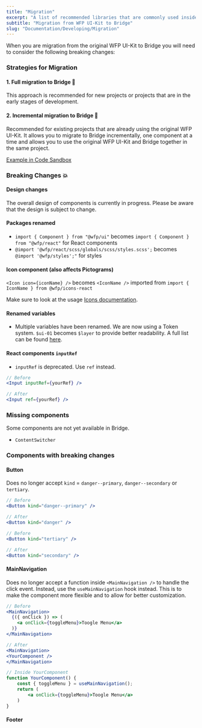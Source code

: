 ```yaml
---
title: "Migration"
excerpt: "A list of recommended libraries that are commonly used inside WFP."
subtitle: "Migration from WFP UI-Kit to Bridge"
slug: "Documentation/Developing/Migration"
---
```


When you are migration from the original WFP UI-Kit to Bridge you will need to consider the following breaking changes:

### Strategies for Migration

#### 1. Full migration to Bridge 💨

This approach is recommended for new projects or projects that are in the early stages of development.

#### 2. Incremental migration to Bridge 🐌

Recommended for existing projects that are already using the original WFP UI-Kit. It allows you to migrate to Bridge incrementally, one component at a time and
allows you to use the original WFP UI-Kit and Bridge together in the same project.

[Example in Code Sandbox](https://codesandbox.io/p/devbox/ui-kit-bridge-new-and-old-wv96l9?file=%2Fsrc%2FApp.tsx)

### Breaking Changes 💥

#### Design changes

The overall design of components is currently in progress. Please be aware that the design is subject to change.

#### Packages renamed

- `import { Component } from "@wfp/ui"` becomes `import { Component } from "@wfp/react"` for React components
- `@import '@wfp/react/scss/globals/scss/styles.scss';` becomes `@import '@wfp/styles';"` for styles

#### Icon component (also affects Pictograms)

`<Icon icon={iconName} />` becomes `<IconName />` imported from `import { IconName } from @wfp/icons-react`

Make sure to look at the usage [Icons documentation](https://dev.designsystem.wfp.org/documentation/icons/core-icons).

#### Renamed variables

- Multiple variables have been renamed. We are now using a Token system. `$ui-01` becomes `$layer` to provide better readability. A full list can be found [here](/documentation/tokens/list).

#### React components `inputRef`

- `inputRef` is deprecated. Use `ref` instead.

```jsx
// Before
<Input inputRef={yourRef} />

// After
<Input ref={yourRef} />
```

### Missing components

Some components are not yet available in Bridge.

- `ContentSwitcher`

### Components with breaking changes

#### Button

Does no longer accept `kind` = `danger--primary`, `danger--secondary` or `tertiary`.

```jsx
// Before
<Button kind="danger--primary" />

// After
<Button kind="danger" />
```

```jsx
// Before
<Button kind="tertiary" />

// After
<Button kind="secondary" />
```

#### MainNavigation

Does no longer accept a function inside `<MainNavigation />` to handle the click event.
Instead, use the `useMainNavigation` hook instead.
This is to make the component more flexible and to allow for better customization.

```jsx
// Before
<MainNavigation>
  {({ onClick }) => (
    <a onClick={toggleMenu}>Toogle Menu</a>
  )}
</MainNavigation>

// After
<MainNavigation>
<YourComponent />
</MainNavigation>

// Inside YourComponent
function YourComponent() {
    const { toggleMenu } = useMainNavigation();
    return (
        <a onClick={toggleMenu}>Toogle Menu</a>
    )
}
```

#### Footer

